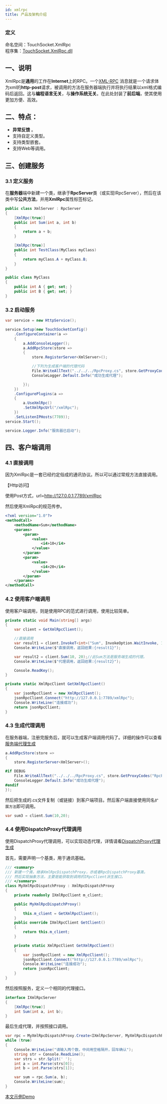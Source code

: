 ```yaml
---
id: xmlrpc
title: 产品及架构介绍
---
```


### 定义

命名空间：TouchSocket.XmlRpc <br/>
程序集：[TouchSocket.XmlRpc.dll](https://www.nuget.org/packages/TouchSocket.XmlRpc)

## 一、说明

XmlRpc是**通用**的工作在**Internet**上的RPC。一个[XML-RPC](https://baike.baidu.com/item/XML-RPC/0) 消息就是一个请求体为xml的**http-post**请求，被调用的方法在服务器端执行并将执行结果以xml格式编码后返回。这与**编程语言无关**，与**操作系统无关**。在此处封装了**前后端**，使其使用更加方便、高效。


## 二、特点：

- **异常反馈** 。
- 支持自定义类型。
- 支持类型嵌套。
- 支持Web等调用。

## 三、创建服务

### 3.1 定义服务

在**服务器**端中新建一个类，继承于**RpcServer**类（或实现IRpcServer），然后在该类中写**公共方法**，并用**XmlRpc**属性标签标记。

```csharp showLineNumbers
public class XmlServer : RpcServer
{
    [XmlRpc(true)]
    public int Sum(int a, int b)
    {
        return a + b;
    }

    [XmlRpc(true)]
    public int TestClass(MyClass myClass)
    {
        return myClass.A + myClass.B;
    }
}

public class MyClass
{
    public int A { get; set; }
    public int B { get; set; }
}

```

### 3.2 启动服务


```csharp showLineNumbers
var service = new HttpService();

service.Setup(new TouchSocketConfig()
    .ConfigureContainer(a =>
    {
        a.AddConsoleLogger();
        a.AddRpcStore(store =>
        {
            store.RegisterServer<XmlServer>();

            //下列为生成客户端的代理代码
            File.WriteAllText("../../../RpcProxy.cs", store.GetProxyCodes("RpcProxy", new Type[] { typeof(XmlRpcAttribute) }));
            ConsoleLogger.Default.Info("成功生成代理");

        });
    })
    .ConfigurePlugins(a =>
    {
        a.UseXmlRpc()
        .SetXmlRpcUrl("/xmlRpc");
    })
    .SetListenIPHosts(7789));
service.Start();

service.Logger.Info("服务器已启动");
```

## 四、客户端调用

### 4.1 直接调用

因为XmlRpc是一套已经约定俗成的通讯协议。所以可以通过常规方法直接调用。

【Http访问】

使用Post方式，url=http://127.0.0.1:7789/xmlRpc

然后使用XmlRpc的规范传参。

```xml
<?xml version="1.0"?>
<methodCall>
    <methodName>Sum</methodName>
    <params>
        <param>
            <value>
                <i4>10</i4>
            </value>
        </param>
        <param>
            <value>
                <i4>20</i4>
            </value>
        </param>
    </params>
</methodCall>
```

### 4.2 使用客户端调用

使用客户端调用，则是使用RPC的范式进行调用，使用比较简单。

```csharp showLineNumbers
private static void Main(string[] args)
{
    var client = GetXmlRpcClient();

    //直接调用
    var result1 = client.InvokeT<int>("Sum", InvokeOption.WaitInvoke, 10, 20);
    Console.WriteLine($"直接调用，返回结果:{result1}");

    var result2 = client.Sum(10, 20);//此Sum方法是服务端生成的代理。
    Console.WriteLine($"代理调用，返回结果:{result2}");

    Console.ReadKey();
}

private static XmlRpcClient GetXmlRpcClient()
{
    var jsonRpcClient = new XmlRpcClient();
    jsonRpcClient.Connect("http://127.0.0.1:7789/xmlRpc");
    Console.WriteLine("连接成功");
    return jsonRpcClient;
}
```

### 4.3 生成代理调用

在服务器端，注册完服务后，就可以生成客户端调用代码了。详细的操作可以查看[服务端代理生成](./generateproxyfromserver.mdx)

```csharp {8-9}
a.AddRpcStore(store =>
{
    store.RegisterServer<XmlServer>();

#if DEBUG
    File.WriteAllText("../../../RpcProxy.cs", store.GetProxyCodes("RpcProxy", new Type[] { typeof(XmlRpcAttribute) }));
    ConsoleLogger.Default.Info("成功生成代理");
#endif
});
```

然后把生成的.cs文件复制（或链接）到客户端项目。然后客户端直接使用同名`扩展方法`即可调用。

```csharp showLineNumbers
var sum3 = client.Sum(10,20);
```

### 4.4 使用DispatchProxy代理调用

使用DispatchProxy代理调用，可以实现动态代理，详情请看[DispatchProxy代理生成](./generateproxyfromdispatchproxy.mdx)

首先，需要声明一个基类，用于通讯基础。

```csharp showLineNumbers
/// <summary>
/// 新建一个类，继承XmlRpcDispatchProxy，亦或者RpcDispatchProxy基类。
/// 然后实现抽象方法，主要是能获取到调用的IRpcClient派生接口。
/// </summary>
class MyXmlRpcDispatchProxy : XmlRpcDispatchProxy
{
    private readonly IXmlRpcClient m_client;

    public MyXmlRpcDispatchProxy()
    {
        this.m_client = GetXmlRpcClient();
    }
    public override IXmlRpcClient GetClient()
    {
        return this.m_client;
    }

    private static XmlRpcClient GetXmlRpcClient()
    {
        var jsonRpcClient = new XmlRpcClient();
        jsonRpcClient.Connect("http://127.0.0.1:7789/xmlRpc");
        Console.WriteLine("连接成功");
        return jsonRpcClient;
    }
}
```

然后按照服务，定义一个相同的代理接口。

```csharp showLineNumbers
interface IXmlRpcServer
{
    [XmlRpc(true)]
    int Sum(int a, int b);
}
```

最后生成代理，并按照接口调用。

```csharp {1}
var rpc = MyXmlRpcDispatchProxy.Create<IXmlRpcServer, MyXmlRpcDispatchProxy>();
while (true)
{
    Console.WriteLine("请输入两个数，中间用空格隔开，回车确认");
    string str = Console.ReadLine();
    var strs = str.Split(' ');
    int a = int.Parse(strs[0]);
    int b = int.Parse(strs[1]);

    var sum = rpc.Sum(a, b);
    Console.WriteLine(sum);
}
```

[本文示例Demo](https://gitee.com/RRQM_Home/TouchSocket/tree/master/examples/XmlRpc)